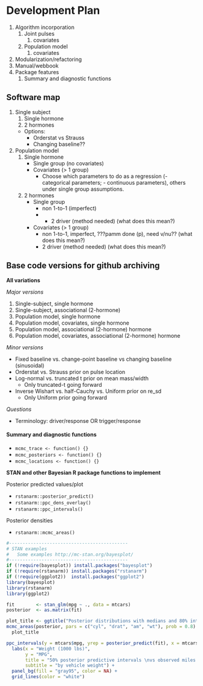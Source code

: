 
# Development Plan


1. Algorithm incorporation
    1. Joint pulses
        1. covariates
    1. Population model
        1. covariates
1. Modularization/refactoring 
1. Manual/webbook
1. Package features
    1. Summary and diagnostic functions
  
## Software map

1. Single subject
    1. Single hormone
    1. 2 hormones
    - Options:
        - Orderstat vs Strauss
        - Changing baseline??
1. Population model
    1. Single hormone
        - Single group (no covariates)
        - Covariates (> 1 group)
            - Choose which parameters to do as a regression (- categorical
              parameters; - continuous parameters), others under single group
              assumptions.
    1. 2 hormones
        - Single group
            - non 1-to-1 (imperfect)
            - - 2 driver (method needed) (what does this mean?)
        - Covariates (> 1 group)
            - non 1-to-1, imperfect, ???pamm done (p), need v/nu?? (what does this mean?)
            - 2 driver (method needed) (what does this mean?)

## Base code versions for github archiving

**All variations**

*Major versions* 

1. Single-subject, single hormone 
1. Single-subject, associational (2-hormone) 
1. Population model, single hormone 
1. Population model, covariates, single hormone 
1. Population model, associational (2-hormone) hormone 
1. Population model, covariates, associational (2-hormone) hormone

*Minor versions*

- Fixed baseline vs. change-point baseline vs changing baseline (sinusoidal) 
- Orderstat vs. Strauss prior on pulse location 
- Log-normal vs. truncated t prior on mean mass/width 
    - Only truncated-t going forward 
- Inverse Wishart vs. half-Cauchy vs. Uniform prior on re\_sd 
    - Only Uniform prior going forward

*Questions* 
  
- Terminology: driver/response OR trigger/response



#### Summary and diagnostic functions {-}

- `mcmc_trace <- function() {}`
- `mcmc_posteriors <- function() {}`
- `mcmc_locations <- function() {}`


**STAN and other Bayesian R package functions to implement**

Posterior predicted values/plot

- `rstanarm::posterior_predict()`
- `rstanarm::ppc_dens_overlay()`
- `rstanarm::ppc_intervals()`

Posterior densities

- `rstanarm::mcmc_areas()`


```r
#--------------------------------------------
# STAN examples
#   Some examples http://mc-stan.org/bayesplot/
#--------------------------------------------
if (!require(bayesplot)) install.packages("bayesplot")
if (!require(rstanarm)) install.packages("rstanarm")
if (!require(ggplot2))  install.packages("ggplot2")
library(bayesplot)
library(rstanarm)
library(ggplot2)

fit        <- stan_glm(mpg ~ ., data = mtcars)
posterior  <- as.matrix(fit)

plot_title <- ggtitle("Posterior distributions with medians and 80% intervals")
mcmc_areas(posterior, pars = c("cyl", "drat", "am", "wt"), prob = 0.8) +
  plot_title

ppc_intervals(y = mtcars$mpg, yrep = posterior_predict(fit), x = mtcars$wt, prob = 0.5) +
  labs(x = "Weight (1000 lbs)",
       y = "MPG",
       title = "50% posterior predictive intervals \nvs observed miles per gallon",
       subtitle = "by vehicle weight") +
  panel_bg(fill = "gray95", color = NA) +
  grid_lines(color = "white")

```


